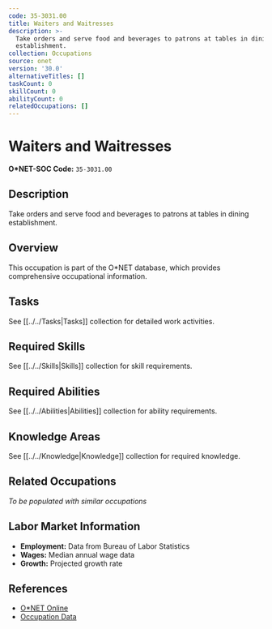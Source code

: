 ```yaml
---
code: 35-3031.00
title: Waiters and Waitresses
description: >-
  Take orders and serve food and beverages to patrons at tables in dining
  establishment.
collection: Occupations
source: onet
version: '30.0'
alternativeTitles: []
taskCount: 0
skillCount: 0
abilityCount: 0
relatedOccupations: []
---
```

# Waiters and Waitresses

**O*NET-SOC Code:** `35-3031.00`

## Description

Take orders and serve food and beverages to patrons at tables in dining establishment.

## Overview

This occupation is part of the O*NET database, which provides comprehensive occupational information.

## Tasks

See [[../../Tasks|Tasks]] collection for detailed work activities.

## Required Skills

See [[../../Skills|Skills]] collection for skill requirements.

## Required Abilities

See [[../../Abilities|Abilities]] collection for ability requirements.

## Knowledge Areas

See [[../../Knowledge|Knowledge]] collection for required knowledge.

## Related Occupations

*To be populated with similar occupations*

## Labor Market Information

- **Employment:** Data from Bureau of Labor Statistics
- **Wages:** Median annual wage data
- **Growth:** Projected growth rate

## References

- [O*NET Online](https://www.onetonline.org/link/summary/35-3031.00)
- [Occupation Data](https://www.onetcenter.org/)
